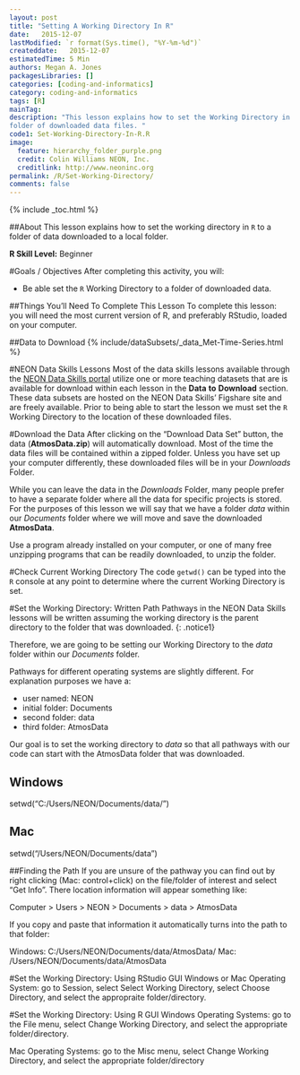 ```yaml
---
layout: post
title: "Setting A Working Directory In R"
date:   2015-12-07
lastModified: `r format(Sys.time(), "%Y-%m-%d")`
createddate:   2015-12-07
estimatedTime: 5 Min
authors: Megan A. Jones
packagesLibraries: []
categories: [coding-and-informatics]
category: coding-and-informatics
tags: [R]
mainTag: 
description: "This lesson explains how to set the Working Directory in R to a 
folder of downloaded data files. "
code1: Set-Working-Directory-In-R.R
image:
  feature: hierarchy_folder_purple.png
  credit: Colin Williams NEON, Inc.
  creditlink: http://www.neoninc.org
permalink: /R/Set-Working-Directory/
comments: false
---
```


{% include _toc.html %}

##About
This lesson explains how to set the working directory in `R` to a folder of data
downloaded to a local folder.

**R Skill Level:** Beginner

<div id="objectives" markdown="1">

#Goals / Objectives
After completing this activity, you will:

 * Be able set the `R` Working Directory to a folder of downloaded data.

##Things You’ll Need To Complete This Lesson
To complete this lesson: you will need the most current version of R, and 
preferably RStudio, loaded on your computer.

##Data to Download
{% include/dataSubsets/_data_Met-Time-Series.html %}

</div>

#NEON Data Skills Lessons
Most of the data skills lessons available through the [NEON Data Skills portal](http://www.NEONdataskills.org  "#WorkWithData")
utilize one or more teaching datasets that are is available for download within
each lesson in the **Data** **to** **Download** section.  These data 
subsets are hosted on the NEON Data Skills' Figshare site and are freely 
available.  Prior to being able to start the lesson we must set the `R` Working
Directory to the location of these downloaded files.  

#Download the Data
After clicking on the "Download Data Set" button, the data (**AtmosData.zip**) 
will automatically download.  Most of the time the data files will be contained 
within a zipped folder.
Unless you have set up your computer differently, these downloaded files will be
in your *Downloads* Folder.  

While you can leave the data in the *Downloads* Folder, many people prefer to
have
a separate folder where all the data for specific projects is stored.  For the
purposes of this lesson we will say that we have a folder *data* within our
*Documents* folder where we will move and save the downloaded **AtmosData**.  

Use a program already installed on your computer, or one of many free unzipping 
programs that can be readily downloaded, to unzip the folder.  

#Check Current Working Directory
The code `getwd()` can be typed into the `R` console at any point to determine
where the current Working Directory is set.  

#Set the Working Directory: Written Path
Pathways in the NEON Data Skills lessons will be written assuming the working
directory is the parent directory to the folder that was downloaded. {: .notice1}

Therefore, we are going to be setting our
Working Directory to the *data* folder within our *Documents* folder.  

Pathways for different operating systems are slightly different.  For
explanation purposes we have a:
 
 * user named: NEON
 * initial folder: Documents
 * second folder: data
 * third folder: AtmosData

Our goal is to set the working directory to *data* so that all pathways with our
code can start with the AtmosData folder that was downloaded.  

## Windows
setwd("C:/Users/NEON/Documents/data/")

## Mac
setwd("/Users/NEON/Documents/data")

##Finding the Path
If you are unsure of the pathway you can find out by right clicking (Mac: 
control+click) on the file/folder of interest and select "Get Info". There 
location information will appear something like: 

Computer > Users > NEON > Documents > data > AtmosData

If you copy and paste that information it automatically turns into the path to
that folder: 

Windows:  C:/Users/NEON/Documents/data/AtmosData/
Mac:  /Users/NEON/Documents/data/AtmosData

#Set the Working Directory: Using RStudio GUI
Windows or Mac Operating System: go to Session, select Select Working Directory,
select Choose Directory, and select the appropraite folder/directory. 

#Set the Working Directory: Using R GUI
Windows Operating Systems: go to the File menu, select Change Working Directory,
and select the appropriate folder/directory.

Mac Operating Systems: go to the Misc menu, select Change Working Directory, and
select the appropriate folder/directory